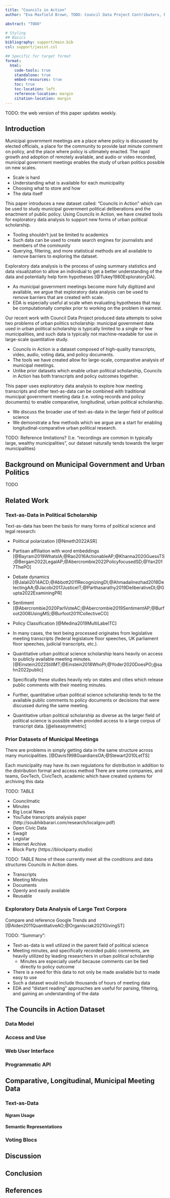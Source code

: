 ```yaml
---
title: "Councils in Action"
author: "Eva Maxfield Brown, TODO: Council Data Project Contributors, Nic Weber"

abstract: "TODO"

# Styling
## Basics
bibliography: support/main.bib
csl: support/jasist.csl

## Specific for target format
format:
  html:
    code-tools: true
    standalone: true
    embed-resources: true
    toc: true
    toc-location: left
    reference-location: margin
    citation-location: margin
---
```


::: {.callout-note appearance="simple" .content-visible when-format="html"}
TODO: the web version of this paper updates weekly.
:::

## Introduction

Municipal government meetings are a place where policy is discussed by elected officials, a place for the community to provide last minute comment on policy, and the place where policy is ultimately enacted. The rapid growth and adoption of remotely available, and audio or video recorded, municipal government meetings enables the study of urban politics possible on new scales.

* Scale is hard
* Understanding what is available for each municipality
* Choosing what to store and how
* The data itself

This paper introduces a new dataset called: “Councils in Action” which can be used to study municipal government political deliberations and the enactment of public policy. Using Councils in Action, we have created tools for exploratory data analysis to support new forms of urban political scholarship.

* Tooling shouldn’t just be limited to academics
* Such data can be used to create search engines for journalists and members of the community
* Querying, filtering, and more statistical methods are all available to remove barriers to exploring the dataset.

Exploratory data analysis is the process of using summary statistics and data visualization to allow an individual to get a better understanding of the data and potentially help form hypotheses [@Tukey1980ExploratoryDA].

* As municipal government meetings become more fully digitized and available, we argue that exploratory data analysis can be used to remove barriers that are created with scale.
* EDA is especially useful at scale when evaluating hypotheses that may be computationally complex prior to working on the problem in earnest.

Our recent work with Council Data Project produced data attempts to solve two problems of urban politics scholarship: municipal government data used in urban political scholarship is typically limited to a single or few municipalities, and such data is typically not machine-readable for use in large-scale quantitative study.

* Councils in Action is a dataset composed of high-quality transcripts, video, audio, voting data, and policy documents.
* The tools we have created allow for large-scale, comparative analysis of municipal meetings.
* Unlike prior datasets which enable urban political scholarship, Councils in Action has both transcripts and policy outcomes together.

This paper uses exploratory data analysis to explore how meeting transcripts and other text-as-data can be combined with traditional municipal government meeting data (i.e. voting records and policy documents) to enable comparative, longitudinal, urban political scholarship.

* We discuss the broader use of text-as-data in the larger field of political science
* We demonstrate a few methods which we argue are a start for enabling longitudinal-comparative urban political research.

TODO: Reference limitations? (I.e. “recordings are common in typically large, wealthy municipalities”, our dataset naturally tends towards the larger municipalities)

## Background on Municipal Government and Urban Politics

TODO

## Related Work

### Text-as-Data in Political Scholarship

Text-as-data has been the basis for many forms of political science and legal research:

* Political polarization [@Nmeth2022ASR]

* Partisan affiliation with word embeddings [@Bayram2019WhatsIA;@Rao2016ActionableAP;@Khanna2020GuessTS;@Bergam2022LegalAP;@Abercrombie2022PolicyfocusedSD;@Yan2017ThePO]

* Debate dynamics [@Jalali2014ACD;@Abbott2011RecognizingDI;@Ahmadalinezhad2018DetectingAA;@Jacobi2017JusticeIT;@Parthasarathy2019DeliberativeDI;@Gupta2022ExaminingPR]

* Sentiment [@Abercrombie2020ParlVoteAC;@Abercrombie2019SentimentAP;@Burfoot2008UsingMS;@Burfoot2011CollectiveCO]

* Policy Classification [@Medina2019MultiLabelTC]

* In many cases, the text being processed originates from legislative meeting transcripts (federal legislature floor speeches, UK parliament floor speeches, judicial transcripts, etc.).
* Quantitative urban political science scholarship leans heavily on access to publicly available meeting minutes. [@Einstein2022StillMT;@Einstein2018WhoPI;@Yoder2020DoesPO;@sahn2022public]

* Specifically these studies heavily rely on states and cities which release public comments with their meeting minutes.
* Further, quantitative urban political science scholarship tends to tie the available public comments to policy documents or decisions that were discussed during the same meeting.
* Quantitative urban political scholarship as diverse as the larger field of political science is possible when provided access to a large corpus of transcript data. [@elseasymmetric]

### Prior Datasets of Municipal Meetings

There are problems in simply getting data in the same structure across many municipalities. [@Davis1998GuardiansOA;@Stewart2010LetTS]

Each municipality may have its own regulations for distribution in addition to the distribution format and access method
There are some companies, and teams, GovTech, CivicTech, academic which have created systems for archiving this data

TODO: TABLE

* Councilmatic
* Minutes
* Big Local News
* YouTube transcripts analysis paper (http://soubhikbarari.com/research/localgov.pdf)
* Open Civic Data
* Swagit
* Legistar
* Internet Archive
* Block Party (https://blockparty.studio)

TODO: TABLE
None of these currently meet all the conditions and data structures Councils in Action does.

* Transcripts
* Meeting Minutes
* Documents
* Openly and easily available
* Reusable

### Exploratory Data Analysis of Large Text Corpora

Compare and reference Google Trends and [@Aiden2011QuantitativeAO;@Organisciak2021GivingST]

TODO: "Summary":

* Text-as-data is well utilized in the parent field of political science
* Meeting minutes, and specifically recorded public comments, are heavily utilized by leading researchers in urban political scholarship
  * Minutes are especially useful because comments can be tied directly to policy outcome
* There is a need for this data to not only be made available but to made easy to use
* Such a dataset would include thousands of hours of meeting data
* EDA and “distant reading” approaches are useful for parsing, filtering, and gaining an understanding of the data

## The Councils in Action Dataset

### Data Model

### Access and Use

### Web User Interface

### Programmatic API

## Comparative, Longitudinal, Municipal Meeting Data

### Text-as-Data

#### Ngram Usage

#### Semantic Representations

### Voting Blocs

## Discussion

## Conclusion

::: {.content-visible unless-format="html"}
## References
:::
